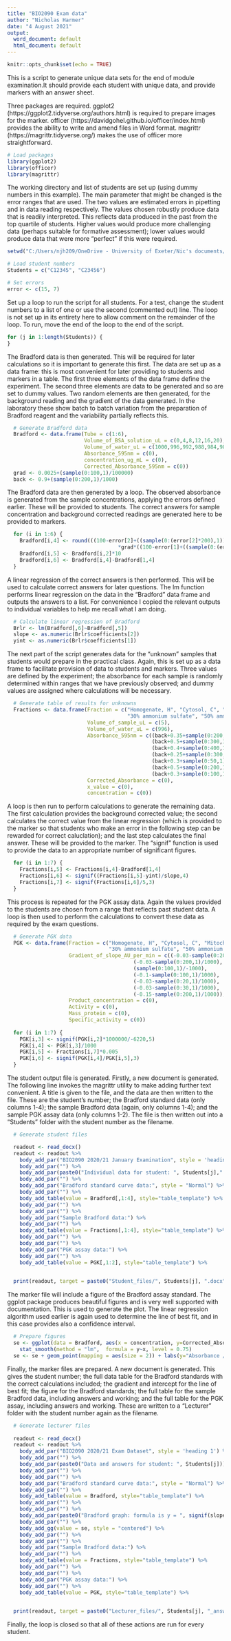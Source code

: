 ---
title: "BIO2090 Exam data"
author: "Nicholas Harmer"
date: "4 August 2021"
output:
  word_document: default
  html_document: default
---

```{r setup, include=FALSE}
knitr::opts_chunk$set(echo = TRUE)
```

This is a script to generate unique data sets for the end of module examination.It should provide each student with unique data, and provide markers with an answer sheet.

Three packages are required. ggplot2 (https://ggplot2.tidyverse.org/authors.html) is required to prepare images for the marker. officer (https://davidgohel.github.io/officer/index.html) provides the ability to write and amend files in Word format. magrittr (https://magrittr.tidyverse.org/) makes the use of officer more straightforward.

```{r}
# Load packages
library(ggplot2)
library(officer)
library(magrittr)
```

The working directory and list of students are set up (using dummy numbers in this example). The main parameter that might be changed is the error ranges that are used. The two values are estimated errors in pipetting and in data reading respectively. The values chosen robustly produce data that is readily interpreted. This reflects data produced in the past from the top quartile of students. Higher values would produce more challenging data (perhaps suitable for formative assessment); lower values would produce data that were more "perfect" if this were required.
```{r}
setwd("C:/Users/njh209/OneDrive - University of Exeter/Nic's documents/R/resources")

# Load student numbers
Students = c("C12345", "C23456")

# Set errors
error <- c(15, 7)
```

Set up a loop to run the script for all students. For a test, change the student numbers to a list of one or use the second (commented out) line. The loop is not set up in its entirety here to allow comment on the remainder of the loop. To run, move the end of the loop to the end of the script.
```{r}
for (j in 1:length(Students)) {
}
```

The Bradford data is then generated. This will be required for later calculations so it is important to generate this first. The data are set up as a data frame: this is most convenient for later providing to students and markers in a table. The first three elements of the data frame define the experiment. The second three elements are data to be generated and so are set to dummy values.
Two random elements are then generated, for the background reading and the gradient of the data generated. In the laboratory these show batch to batch variation from the preparation of Bradford reagent and the variability partially reflects this.
```{r}
  # Generate Bradford data
  Bradford <- data.frame(Tube = c(1:6),
                         Volume_of_BSA_solution_uL = c(0,4,8,12,16,20),
                         Volume_of_water_uL = c(1000,996,992,988,984,980),
                         Absorbance_595nm = c(0),
                         concentration_ug_mL = c(0),
                         Corrected_Absorbance_595nm = c(0)) 
  grad <- 0.0025+(sample(0:100,1)/100000)
  back <- 0.9+(sample(0:200,1)/1000)
```

The Bradford data are then generated by a loop. The observed absorbance is generated from the sample concentrations, applying the errors defined earlier. These will be provided to students. The correct answers for sample concentration and background corrected readings are generated here to be provided to markers.
```{r}
  for (i in 1:6) {
    Bradford[i,4] <- round(((100-error[2]+((sample(0:(error[2]*200),1))/100))/100)*(back+(Bradford[i,2]*10
                                    *grad*((100-error[1]+((sample(0:(error[1]*200),1))/100))/100))), digits = 3)
    Bradford[i,5] <- Bradford[i,2]*10
    Bradford[i,6] <- Bradford[i,4]-Bradford[1,4]
  }  
```

A linear regression of the correct answers is then performed. This will be used to calculate correct answers for later questions. The lm function performs linear regression on the data in the "Bradford" data frame and outputs the answers to a list. For convenience I copied the relevant outputs to individual variables to help me recall what I am doing. 
```{r}
  # Calculate linear regression of Bradford
  Brlr <- lm(Bradford[,6]~Bradford[,5])
  slope <- as.numeric(Brlr$coefficients[2])
  yint <- as.numeric(Brlr$coefficients[1])
```

The next part of the script generates data for the "unknown" samples that students would prepare in the practical class. Again, this is set up as a data frame to facilitate provision of data to students and markers. Three values are defined by the experiment; the absorbance for each sample is randomly determined within ranges that we have previously observed; and dummy values are assigned where calculations will be necessary.
```{r}
  # Generate table of results for unknowns
  Fractions <- data.frame(Fraction = c("Homogenate, H", "Cytosol, C", "Mitochondria, M", "Nuclear, N",
                                       "30% ammonium sulfate", "50% ammonium sulfate", "80% ammonium sulfate"),
                          Volume_of_sample_uL = c(5),
                          Volume_of_water_uL = c(996),
                          Absorbance_595nm = c((back+0.35+sample(0:200,1)/1000), 
                                               (back+0.5+sample(0:300,1)/1000),
                                               (back+0.4+sample(0:400,1)/1000),
                                               (back+0.25+sample(0:300,1)/1000),
                                               (back+0.3+sample(0:50,1)/1000),
                                               (back+0.5+sample(0:200,1)/1000),
                                               (back+0.3+sample(0:100,1)/1000)),
                          Corrected_Absorbance = c(0),
                          x_value = c(0),
                          concentration = c(0))
```

A loop is then run to perform calculations to generate the remaining data. The first calculation provides the background corrected value; the second calculates the correct value from the linear regression (which is provided to the marker so that students who make an error in the following step can be rewarded for correct caluclation); and the last step calculates the final answer. These will be provided to the marker. The "signif" function is used to provide the data to an appropriate number of significant figures. 
```{r}
  for (i in 1:7) {
    Fractions[i,5] <- Fractions[i,4]-Bradford[1,4]
    Fractions[i,6] <- signif((Fractions[i,5]-yint)/slope,4)
    Fractions[i,7] <- signif(Fractions[i,6]/5,3)
  }
```

This process is repeated for the PGK assay data. Again the values provided to the students are chosen from a range that reflects past student data. A loop is then used to perform the calculations to convert these data as required by the exam questions.
```{r}
  # Generate PGK data
  PGK <- data.frame(Fraction = c("Homogenate, H", "Cytosol, C", "Mitochondria, M", "Nuclear, N",
                                 "30% ammonium sulfate", "50% ammonium sulfate", "80% ammonium sulfate"),
                    Gradient_of_slope_AU_per_min = c((-0.03-sample(0:200,1)/1000), 
                                         (-0.03-sample(0:200,1)/1000),
                                         (sample(0:100,1)/-1000),
                                         (-0.1-sample(0:100,1)/1000),
                                         (-0.03-sample(0:20,1)/1000),
                                         (-0.03-sample(0:30,1)/1000),
                                         (-0.15-sample(0:200,1)/1000)),
                    Product_concentration = c(0),
                    Activity = c(0),
                    Mass_protein = c(0),
                    Specific_activity = c(0))
  
  for (i in 1:7) {
    PGK[i,3] <- signif(PGK[i,2]*1000000/-6220,5)
    PGK[i,4] <- PGK[i,3]/1000
    PGK[i,5] <- Fractions[i,7]*0.005
    PGK[i,6] <- signif(PGK[i,4]/PGK[i,5],3)
  }
```

The student output file is generated. Firstly, a new document is generated. The following line invokes the magrittr utility to make adding further text convenient. A title is given to the file, and the data are then written to the file. These are the student's number; the Bradford standard data (only columns 1-4); the sample Bradford data (again, only columns 1-4); and the sample PGK assay data (only columns 1-2).
The file is then written out into a "Students" folder with the student number as the filename.
```{r}
  # Generate student files

  readout <- read_docx()
  readout <- readout %>%
    body_add_par("BIO2090 2020/21 January Examination", style = 'heading 1') %>%
    body_add_par("") %>%
    body_add_par(paste0("Individual data for student: ", Students[j]," for Question 1")) %>%
    body_add_par("") %>%
    body_add_par("Bradford standard curve data:", style = "Normal") %>%
    body_add_par("") %>% 
    body_add_table(value = Bradford[,1:4], style="table_template") %>%
    body_add_par("") %>%
    body_add_par("") %>%
    body_add_par("Sample Bradford data:") %>%
    body_add_par("") %>%
    body_add_table(value = Fractions[,1:4], style="table_template") %>%
    body_add_par("") %>%
    body_add_par("") %>%
    body_add_par("PGK assay data:") %>%
    body_add_par("") %>%
    body_add_table(value = PGK[,1:2], style="table_template") %>%
    

  print(readout, target = paste0("Student_files/", Students[j], ".docx"))
```

The marker file will include a figure of the Bradford assay standard. The ggplot package produces beautiful figures and is very well supported with documentation. This is used to generate the plot. The linear regression algorithm used earlier is again used to determine the line of best fit, and in this case provides also a confidence interval. 
```{r}
  # Prepare figures
  se <- ggplot(data = Bradford, aes(x = concentration, y=Corrected_Absorbance_595nm)) + 
    stat_smooth(method = "lm",  formula = y~x, level = 0.75)
  se <- se + geom_point(mapping = aes(size = 2)) + labs(y="Absorbance / AU", x="concentration / ug/mL")
```

Finally, the marker files are prepared. A new document is generated. This gives the student number; the full data table for the Bradford standards with the correct calculations included; the gradient and intercept for the line of best fit; the figure for the Bradford standards; the full table for the sample Bradford data, including answers and working; and the full table for the PGK assay, including answers and working. These are written to a "Lecturer" folder with the student number again as the filename.
```{r}
  # Generate lecturer files
  
  readout <- read_docx()
  readout <- readout %>%
    body_add_par("BIO2090 2020/21 Exam Dataset", style = 'heading 1') %>%
    body_add_par("") %>%
    body_add_par(paste0("Data and answers for student: ", Students[j])) %>%
    body_add_par("") %>%
    body_add_par("") %>%
    body_add_par("Bradford standard curve data:", style = "Normal") %>%
    body_add_par("") %>% 
    body_add_table(value = Bradford, style="table_template") %>%
    body_add_par("") %>%
    body_add_par("") %>%
    body_add_par(paste0("Bradford graph: formula is y = ", signif(slope,3),"x + ",signif(yint,3))) %>%
    body_add_par("") %>%
    body_add_gg(value = se, style = "centered") %>%
    body_add_par("") %>%
    body_add_par("") %>%
    body_add_par("Sample Bradford data:") %>%
    body_add_par("") %>%
    body_add_table(value = Fractions, style="table_template") %>%
    body_add_par("") %>%
    body_add_par("") %>%
    body_add_par("PGK assay data:") %>%
    body_add_par("") %>%
    body_add_table(value = PGK, style="table_template") %>%
    

  print(readout, target = paste0("Lecturer_files/", Students[j], "_answers.docx"))
```
Finally, the loop is closed so that all of these actions are run for every student.
